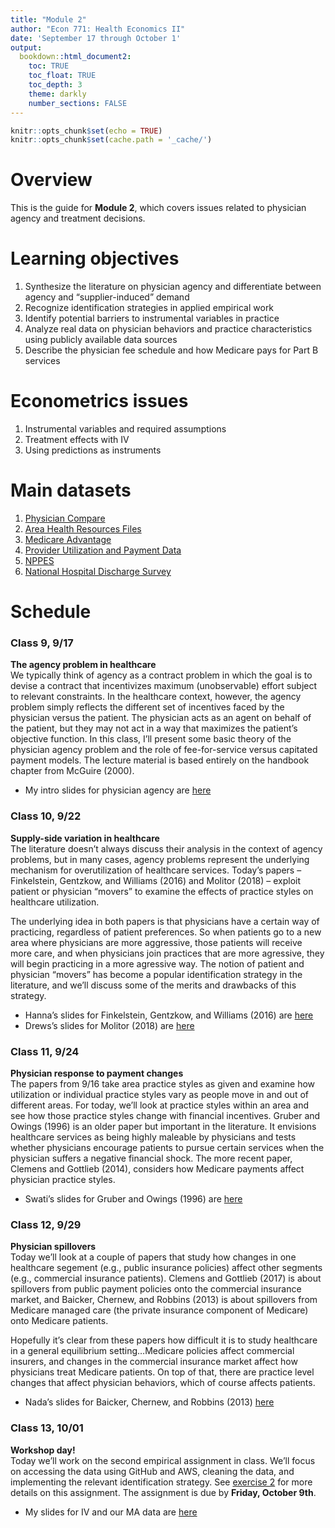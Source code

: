 ```yaml
---
title: "Module 2"
author: "Econ 771: Health Economics II"
date: 'September 17 through October 1'
output: 
  bookdown::html_document2:
    toc: TRUE
    toc_float: TRUE
    toc_depth: 3
    theme: darkly
    number_sections: FALSE
---
```


```r
knitr::opts_chunk$set(echo = TRUE)
knitr::opts_chunk$set(cache.path = '_cache/')
```

# Overview 
This is the guide for **Module 2**, which covers issues related to physician agency and treatment decisions.

# Learning objectives
1. Synthesize the literature on physician agency and differentiate between agency and "supplier-induced" demand
2. Recognize identification strategies in applied empirical work
3. Identify potential barriers to instrumental variables in practice
4. Analyze real data on physician behaviors and practice characteristics using publicly available data sources
5. Describe the physician fee schedule and how Medicare pays for Part B services


# Econometrics issues
1. Instrumental variables and required assumptions
2. Treatment effects with IV
3. Using predictions as instruments


# Main datasets
1. [Physician Compare](https://data.medicare.gov/data/physician-compare)
2. [Area Health Resources Files](https://data.hrsa.gov/topics/health-workforce/ahrf)
3. [Medicare Advantage](https://github.com/imccart/Medicare-Advantage)
4. [Provider Utilization and Payment Data](https://www.cms.gov/Research-Statistics-Data-and-Systems/Statistics-Trends-and-Reports/Medicare-Provider-Charge-Data/Physician-and-Other-Supplier)
5. [NPPES](https://www.cms.gov/Regulations-and-Guidance/Administrative-Simplification/NationalProvIdentStand/DataDissemination)
6. [National Hospital Discharge Survey](https://www.cdc.gov/nchs/nhds/index.htm)



# Schedule

### Class 9, 9/17
**The agency problem in healthcare**<br>
We typically think of agency as a contract problem in which the goal is to devise a contract that incentivizes maximum (unobservable) effort subject to relevant constraints. In the healthcare context, however, the agency problem simply reflects the different set of incentives faced by the physician versus the patient. The physician acts as an agent on behalf of the patient, but they may not act in a way that maximizes the patient's objective function. In this class, I'll present some basic theory of the physician agency problem and the role of fee-for-service versus capitated payment models. The lecture material is based entirely on the handbook chapter from McGuire (2000).

- My intro slides for physician agency are [here](slides-agency.html)


### Class 10, 9/22
**Supply-side variation in healthcare**<br>
The literature doesn't always discuss their analysis in the context of agency problems, but in many cases, agency problems represent the underlying mechanism for overutilization of healthcare services. Today's papers -- Finkelstein, Gentzkow, and Williams (2016) and Molitor (2018) -- exploit patient or physician "movers" to examine the effects of practice styles on healthcare utilization. 

The underlying idea in both papers is that physicians have a certain way of practicing, regardless of patient preferences. So when patients go to a new area where physicians are more aggressive, those patients will receive more care, and when physicians join practices that are more agressive, they will begin practicing in a more agressive way. The notion of patient and physician "movers" has become a popular identification strategy in the literature, and we'll discuss some of the merits and drawbacks of this strategy.

- Hanna's slides for Finkelstein, Gentzkow, and Williams (2016) are [here](../student-presentations/hanna-20200922.pdf)
- Drews's slides for Molitor (2018) are [here](../student-presentations/drew-20200922.pdf)


### Class 11, 9/24
**Physician response to payment changes**<br>
The papers from 9/16 take area practice styles as given and examine how utilization or individual practice styles vary as people move in and out of different areas. For today, we'll look at practice styles within an area and see how those practice styles change with financial incentives. Gruber and Owings (1996) is an older paper but important in the literature. It envisions healthcare services as being highly maleable by physicians and tests whether physicians encourage patients to pursue certain services when the physician suffers a negative financial shock. The more recent paper, Clemens and Gottlieb (2014), considers how Medicare payments affect physician practice styles. 

- Swati's slides for Gruber and Owings (1996) are [here](../student-presentations/swati-20200924.pdf)


### Class 12, 9/29
**Physician spillovers**<br>
Today we'll look at a couple of papers that study how changes in one healthcare segement (e.g., public insurance policies) affect other segments (e.g., commercial insurance patients). Clemens and Gottlieb (2017) is about spillovers from public payment policies onto the commercial insurance market, and Baicker, Chernew, and Robbins (2013) is about spillovers from Medicare managed care (the private insurance component of Medicare) onto Medicare patients. 

Hopefully it's clear from these papers how difficult it is to study healthcare in a general equilibrium setting...Medicare policies affect commercial insurers, and changes in the commercial insurance market affect how physicians treat Medicare patients. On top of that, there are practice level changes that affect physician behaviors, which of course affects patients.

- Nada's slides for Baicker, Chernew, and Robbins (2013) [here](../student-presentations/nada-20200929.pdf)


### Class 13, 10/01
**Workshop day!**<br>
Today we'll work on the second empirical assignment in class. We'll focus on accessing the data using GitHub and AWS, cleaning the data, and implementing the relevant identification strategy. See [exercise 2](../assignments/exercise2.html) for more details on this assignment. The assignment is due by **Friday, October 9th**.

- My slides for IV and our MA data are [here](slides-exercise2.html)